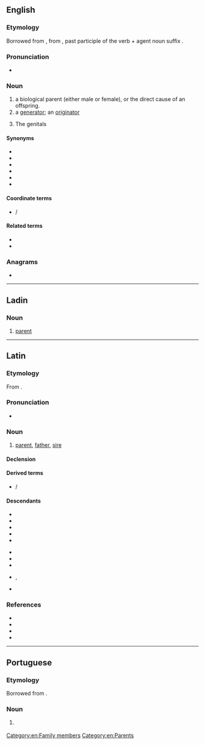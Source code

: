 {{also|genitôr}}
==English==

===Etymology===
{{PIE root|en|ǵenh₁}}
Borrowed from {{bor|en|la|genitor}}, from {{m|la|genitus}}, past participle of the verb {{m|la|gignō}} + agent noun suffix {{m|la|-or}}.

===Pronunciation===
* {{IPA|en|/ˈdʒɛnɪtə(ɹ)/}}

===Noun===
{{en-noun}}

# a biological parent (either male or female), or the direct cause of an offspring.
# a [[generator]]; an [[originator]]
#: {{rfquotek|en|Sheldon}}
# {{lb|en|obsolete|in the plural}} The genitals
#: {{rfquotek|en|Holland}}

====Synonyms====
* {{l|en|biofather}}
* {{l|en|biomother}}
* {{l|en|bioparent}}
* {{l|en|birthfather}}
* {{l|en|birthmother}}
* {{l|en|birthparent}}

====Coordinate terms====
* {{l|en|genetrix}} / {{l|en|genitrix||female genitor}}

====Related terms====
* {{l|en|progenitor}}
* {{l|en|progenitrix}}

===Anagrams===
* {{anagrams|en|a=eginort|Negrito|ergotin|negrito|toe ring|toering|trigone}}

[[Category:en:Family members]]
[[Category:en:Parents]]

----

==Ladin==

===Noun===
{{lld-noun|m|genitores}}

# [[parent]]

----

==Latin==

===Etymology===
{{PIE root|la|ǵenh₁}}
From {{der|la|ine-pro|*ǵénh₁tōr||parent}}.

===Pronunciation===
* {{la-IPA|genitor|eccl=yes}}

===Noun===
{{la-noun|genitor<3>|f=genetrīx}}

# [[parent]], [[father]], [[sire]]

====Declension====
{{la-ndecl|genitor<3>}}

====Derived terms====
* {{l|la|genetrīx}} / {{l|la|genitrīx}}

====Descendants====
{{top2}}
* {{desc|en|genitor}}
* {{desc|fr|géniteur}}
* {{desc|fur|genitôr}}
* {{desc|io|genitoro}}
* {{desc|it|genitore}}
{{mid2}}
* {{desc|lad|jenitor|tr=יניטור‎זﬞ}}
* {{desc|pt|genitor}}
* {{desc|rm|genitur}}
* {{desc|scn|genituri}}, {{l|scn|ginituri}}
* {{desc|es|genitor}}
{{bottom}}

===References===
* {{R:L&S}}
* {{R:Elementary Lewis}}
* {{R:du Cange}}
* {{R:Gaffiot}}

----

==Portuguese==

===Etymology===
Borrowed from {{bor|pt|la|genitor}}.

===Noun===
{{pt-noun|m|f=genitora}}

# {{l|en|genitor}} {{gloss|biological parent}}